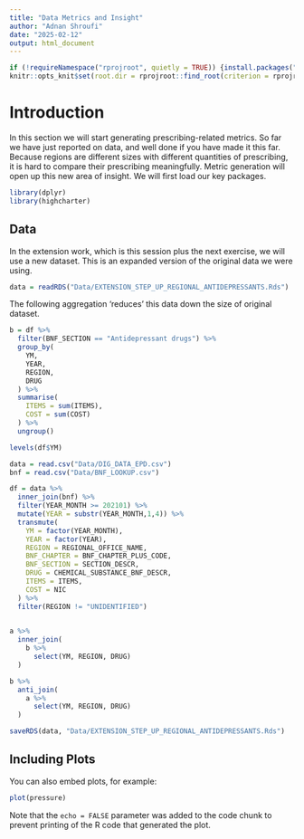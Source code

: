 ```yaml
---
title: "Data Metrics and Insight"
author: "Adnan Shroufi"
date: "2025-02-12"
output: html_document
---
```


```r
if (!requireNamespace("rprojroot", quietly = TRUE)) {install.packages("rprojroot")}
knitr::opts_knit$set(root.dir = rprojroot::find_root(criterion = rprojroot::is_rstudio_project))
```

# Introduction

In this section we will start generating prescribing-related metrics.
So far we have just reported on data, and well done if you have made it this far.
Because regions are different sizes with different quantities of prescribing, it is hard to compare their prescribing meaningfully.
Metric generation will open up this new area of insight.
We will first load our key packages.

```r
library(dplyr)
library(highcharter)
```

## Data

In the extension work, which is this session plus the next exercise, we will use a new dataset.
This is an expanded version of the original data we were using.

```r
data = readRDS("Data/EXTENSION_STEP_UP_REGIONAL_ANTIDEPRESSANTS.Rds")
```

The following aggregation 'reduces' this data down the size of original dataset.

```r
b = df %>% 
  filter(BNF_SECTION == "Antidepressant drugs") %>% 
  group_by(
    YM,
    YEAR,
    REGION,
    DRUG
  ) %>% 
  summarise(
    ITEMS = sum(ITEMS),
    COST = sum(COST)
  ) %>% 
  ungroup()
```


```r
levels(df$YM)
```


```r
data = read.csv("Data/DIG_DATA_EPD.csv")
bnf = read.csv("Data/BNF_LOOKUP.csv")
```


```r
df = data %>%
  inner_join(bnf) %>% 
  filter(YEAR_MONTH >= 202101) %>% 
  mutate(YEAR = substr(YEAR_MONTH,1,4)) %>% 
  transmute(
    YM = factor(YEAR_MONTH),
    YEAR = factor(YEAR),
    REGION = REGIONAL_OFFICE_NAME,
    BNF_CHAPTER = BNF_CHAPTER_PLUS_CODE,
    BNF_SECTION = SECTION_DESCR,
    DRUG = CHEMICAL_SUBSTANCE_BNF_DESCR,
    ITEMS = ITEMS,
    COST = NIC
  ) %>% 
  filter(REGION != "UNIDENTIFIED")
  
```

```r

a %>% 
  inner_join(
    b %>% 
      select(YM, REGION, DRUG)
  )

```

```r
b %>% 
  anti_join(
    a %>% 
      select(YM, REGION, DRUG)
  )
```


```r
saveRDS(data, "Data/EXTENSION_STEP_UP_REGIONAL_ANTIDEPRESSANTS.Rds")
```


## Including Plots

You can also embed plots, for example:

```r
plot(pressure)
```

Note that the `echo = FALSE` parameter was added to the code chunk to prevent printing of the R code that generated the plot.
